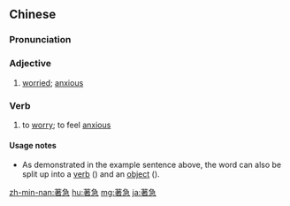 {{also|着急}}
==Chinese==
{{zh-forms|s=着急}}

===Pronunciation===
{{zh-pron
|m=zháojí,zhāojí
|ma=y
|c=zoek6 gap1
|h=pfs=chho̍k-kip
|mn=qz,tw:tio̍h-kip/xm,zz:tio̍h-ki̍p/qz:tio̍k-kip
|w=4tsaq jiq
|cat=a
}}

===Adjective===
{{zh-adj}}

# [[worried]]; [[anxious]]
#: {{zh-x|我 覺得{de} 很 '''著[着]{zháo}急'''，我 該 怎麼辦 啊？|I feel '''worried'''. What should I do?}}

===Verb===
{{zh-verb}}

# to [[worry]]; to feel [[anxious]]
#: {{zh-x|你 '''著[着]{zháo}''' 什麼 '''急''' 啊？|What are you '''worried about'''?}}

====Usage notes====
* As demonstrated in the example sentence above, the word {{zh-l|著急/着急}} can also be split up into a [[verb]] ({{zh-l|著/着|zháo}}) and an [[object]] ({{zh-l|急}}).

{{zh-cat|Beginning}}

[[zh-min-nan:著急]]
[[hu:著急]]
[[mg:著急]]
[[ja:著急]]